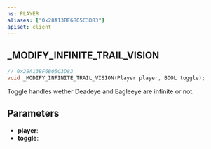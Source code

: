 ```yaml
---
ns: PLAYER
aliases: ["0x28A13BF6B05C3D83"]
apiset: client
---
```

## _MODIFY_INFINITE_TRAIL_VISION

```c
// 0x28A13BF6B05C3D83
void _MODIFY_INFINITE_TRAIL_VISION(Player player, BOOL toggle);
```

Toggle handles wether Deadeye and Eagleeye are infinite or not.

## Parameters
* **player**:
* **toggle**: